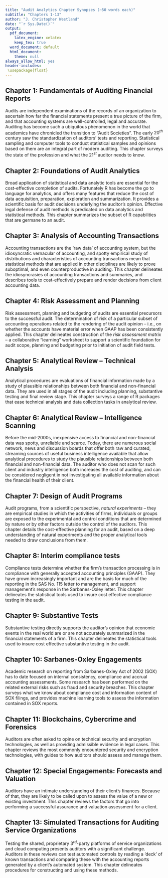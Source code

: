 ```yaml
--- 
title: "Audit Analytics Chapter Synopses (~50 words each)"
subtitle: "Chapters 1-13"
author: "J. Christopher Westland"
date: "`r Sys.Date()`"
output:
  pdf_document:
    latex_engine: xelatex
    keep_tex: true
  word_document: default
  html_document:
    theme: null
always_allow_html: yes
header-includes:
 \usepackage{float}
---
```




## Chapter 1:  Fundamentals of Auditing Financial Reports

Audits are independent examinations of the records of an organization to ascertain how far the financial statements present a true picture of the firm, and that accounting systems are well-controlled, legal and accurate. Auditing has become such a ubiquitous phenomenon in the world that academics have chronicled the transition to "Audit Societies".  The early $20^{th}$ century saw the standardization of auditors' tests and reporting. Statistical sampling and computer tools to conduct statistical samples and opinions based on them are an integral part of modern auditing. This chapter surveys the state of the profession and what the $21^{st}$ auditor needs to know.

## Chapter 2: Foundations of Audit Analytics

Broad application of statistical and data analytic tools are essential for the cost-effective completion of audits.  Fortunately R has become the go to language for analytics, and offers many features that reduce the cost of data acquisition, preparation, exploration and summarization.  It provides a scientific basis for audit decisions underlying the auditor's opinion.  Effective legal defense of audit methods is predicated on data analytics and statistical methods.  This chapter summarizes the subset of R capabilities that are germane to an audit.

## Chapter 3: Analysis of Accounting Transactions

Accounting transactions are the 'raw data' of accounting system, but the idiosyncratic vernacular of accounting, and spotty empirical study of distributions and characteristics of accounting transactions mean that statistical methods that are applied in other disciplines are likely to prove suboptimal, and even counterproductive in auditing.  This chapter delineates the idiosyncrasies of accounting transactions and summaries, and describes tools to cost-effectively prepare and render decisions from client accounting data. 

## Chapter 4: Risk Assessment and Planning

Risk assessment, planning and budgeting of audits are essential precursors to the successful audit.   The determination of risk of a particular subset of accounting operations related to the rendering of the audit opinion – i.e., on whether the accounts have material error when GAAP has been consistently applied.  This chapter delineates construction of the _risk assessment matrix_ – a collaborative “learning” worksheet to support a scientific foundation for audit scope, planning and budgeting prior to initiation of audit field tests. 

## Chapter 5: Analytical Review -- Technical Analysis

Analytical procedures are evaluations of financial information made by a study of plausible relationships between both financial and non-financial data. They are used in all stages of the audit including planning, substantive testing and final review stage. This chapter surveys a range of R packages that ease technical analysis and data collection tasks in analytical review.


## Chapter 6: Analytical Review -- Intelligence Scanning

Before the mid-2000s, inexpensive access to financial and non-financial data was spotty, unreliable and scarce. Today, there are numerous social network, news and discussion boards that offer both raw and curated, streaming sources of useful business intelligence available that allow analytical procedures to study the plausible relationships between both financial and non-financial data. The auditor who does not scan for such client and industry intelligence both increases the cost of auditing, and can be considered negligent in not investigating all available information about the financial health of their client.  


## Chapter 7: Design of Audit Programs

Audit programs, from a scientific perspective, _natural experiments_ -- they are empirical studies in which the activities of firms, individuals or groups are exposed to the experimental and control conditions that are determined by nature or by other factors outside the control of the auditors.  This chapter details the cost-effective planning for an audit, based on a deep understanding of natural experiments and the proper analytical tools needed to draw conclusions from them.  


## Chapter 8: Interim compliance tests

Compliance tests determine whether the firm’s transaction processing is in compliance with generally accepted accounting principles (GAAP).   They have grown increasingly important and are the basis for much of the reporting in the SAS No. 115 letter to management, and support management’s response in the Sarbanes-Oxley letter.  This chapter delineates the statistical tools used to insure cost effective compliance testing in the audit.


## Chapter 9: Substantive Tests

Substantive testing directly supports the auditor's opinion that economic events in the real world are or are not accurately summarized in the financial statements of a firm. This chapter delineates the statistical tools used to insure cost effective substantive testing in the audit.

## Chapter 10: Sarbanes-Oxley Engagements

Academic research on reporting from Sarbanes-Oxley Act of 2002 (SOX) has to date focused on internal consistency, compliance and accrual accounting assessments.  Some research has been performed on the related external risks such as fraud and security breaches.  This chapter surveys what we know about compliance cost and information content of SOX filings, and provides machine learning tools to assess the information contained in SOX reports. 

## Chapter 11: Blockchains, Cybercrime and Forensics

Auditors are often asked to opine on technical security and encryption technologies, as well as providing admissible evidence in legal cases.  This chapter reviews the most commonly encountered security and encryption technologies, with guides to how auditors should assess and manage them.

## Chapter 12: Special Engagements: Forecasts and Valuation

Auditors have an intimate understanding of their client’s finances.  Because of that, they are likely to be called upon to assess the value of a new or existing investment.  This chapter reviews the factors that go into performing a successful assurance and valuation assessment for a client. 


## Chapter 13: Simulated Transactions for Auditing Service Organizations

Testing the shared, proprietary $3^{rd}$-party platforms of service organizations and cloud computing presents auditors with a significant challenge. Auditors in these reviews can test automated controls by reading a 'deck' of known transactions and comparing these with the accounting reports generated by a client's automated system. This chapter delineates procedures for constructing and using these methods.
